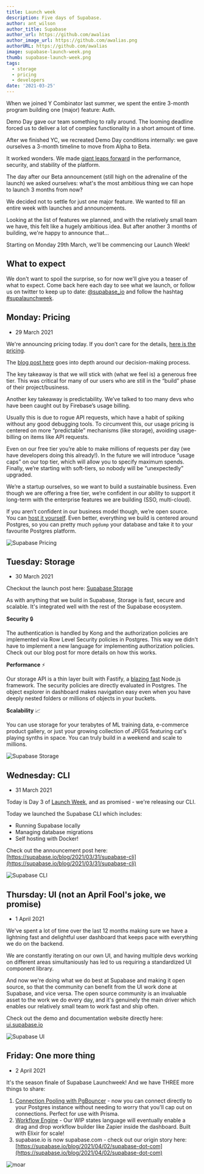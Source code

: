 ```yaml
---
title: Launch week
description: Five days of Supabase.
author: ant_wilson
author_title: Supabase
author_url: https://github.com/awalias
author_image_url: https://github.com/awalias.png
authorURL: https://github.com/awalias
image: supabase-launch-week.png
thumb: supabase-launch-week.png
tags:
  - storage
  - pricing
  - developers
date: '2021-03-25'
---
```


When we joined Y Combinator last summer, we spent the entire 3-month program building one (major) feature: Auth. 

Demo Day gave our team something to rally around. The looming deadline forced us to deliver a lot of complex functionality in a short amount of time.

After we finished YC, we recreated Demo Day conditions internally: we gave ourselves a 3-month timeline to move from Alpha to Beta. 

It worked wonders. We made [giant leaps forward](https://supabase.io/beta) in the performance, security, and 
stability of the platform.

The day after our Beta announcement (still high on the adrenaline of the launch) we asked ourselves: 
what's the most ambitious thing we can hope to launch 3 months from now?

We decided not to settle for just one major feature. We wanted to fill an entire week with launches and announcements. 

Looking at the list of features we planned, and with the relatively small team we have, this felt like a hugely ambitious idea. 
But after another 3 months of building, we're happy to announce that...

Starting on Monday 29th March, we'll be commencing our Launch Week!


## What to expect

We don't want to spoil the surprise, so for now we'll give you a teaser of what to expect. Come back here each day to see what we launch, 
or follow us on twitter to keep up to date: [@supabase_io](https://twitter.com/supabase_io) and follow the hashtag [#supalaunchweek](https://twitter.com/hashtag/supalaunchweek).

## Monday: Pricing

- 29 March 2021

We're announcing pricing today. If you don’t care for the details, [here is the pricing](https://supabase.io/pricing).

The [blog post here](https://supabase.io/blog/2021/03/29/pricing) goes into depth around our decision-making process.

The key takeaway is that we will stick with (what we feel is) a generous free tier. This was critical for many of our users who are still in the “build” phase of their project/business.

Another key takeaway is predictability. We’ve talked to too many devs who have been caught out by Firebase’s usage billing.

Usually this is due to rogue API requests, which have a habit of spiking without any good debugging tools. To circumvent this, our usage pricing is centered on more “predictable” mechanisms (like storage), avoiding usage-billing on items like API requests.

Even on our free tier you’re able to make millions of requests per day (we have developers doing this already!). In the future we will introduce “usage caps” on our top tier, which will allow you to specify maximum spends. Finally, we’re starting with soft-tiers, so nobody will be “unexpectedly” upgraded.

We’re a startup ourselves, so we want to build a sustainable business. Even though we are offering a free tier, we’re confident in our ability to support it long-term with the enterprise features we are building (SSO, multi-cloud).

If you aren’t confident in our business model though, we’re open source. You can [host it yourself](https://github.com/supabase/supabase/tree/master/docker). Even better, everything we build is centered around Postgres, so you can pretty much `pgdump` your database and take it to your favourite Postgres platform.

![Supabase Pricing](/new/images/blog/launch-week/bernie-1.png)

## Tuesday: Storage

- 30 March 2021

Checkout the launch post here: [Supabase Storage](https://supabase.io/blog/2021/03/30/supabase-storage)

As with anything that we build in Supabase, Storage is fast, secure and scalable. It's integrated well with the rest of the Supabase ecosystem. 

**Security** 🔒

The authentication is handled by Kong and the authorization policies are implemented via Row Level Security policies in Postgres. This way we didn't have to implement a new language for implementing authorization policies. Check out our blog post for more details on how this works. 

**Performance** ⚡️

Our storage API is a thin layer built with Fastify, a [blazing fast](https://www.fastify.io/benchmarks/) Node.js framework. The security policies are directly evaluated in Postgres. The object explorer in dashboard makes navigation easy even when you have deeply nested folders or millions of objects in your buckets. 

**Scalability** 📈

You can use storage for your terabytes of ML training data, e-commerce product gallery, or just your growing collection of JPEGS featuring cat's playing synths in space. You can truly build in a weekend and scale to millions.

![Supabase Storage](/new/images/blog/launch-week/bernie-2.png)

## Wednesday: CLI

- 31 March 2021

Today is Day 3 of [Launch Week](https://supabase.io/blog/2021/03/25/launch-week), and as promised - we're releasing our CLI.

Today we launched the Supabase CLI which includes:

- Running Supabase locally
- Managing database migrations
- Self hosting with Docker!

Check out the announcement post here: [https://supabase.io/blog/2021/03/31/supabase-cli](https://supabase.io/blog/2021/03/31/supabase-cli)

![Supabase CLI](/new/images/blog/launch-week/bernie-3.png)

## Thursday: UI (not an April Fool's joke, we promise)

- 1 April 2021

We've spent a lot of time over the last 12 months making sure we have a lightning fast and delightful user dashboard that keeps pace with everything we do on the backend.

We are constantly iterating on our own UI, and having multiple devs working on different areas simultaniously has led to us requiring a standardized UI component library.

And now we're doing what we do best at Supabase and making it open source, so that the community can benefit from the UI work done at Supabase, and vice versa. The open source community is an invaluable asset to the work we do every day, and it's genuinely the main driver which enables our relatively small team to work fast and ship often.

Check out the demo and documentation website directly here: [ui.supabase.io](https://ui.supabase.io/)

![Supabase UI](/new/images/blog/launch-week/bernie-4.png)

## Friday: One more thing 

- 2 April 2021

It's the season finale of Supabase Launchweek! And we have THREE more things to share:

1) [Connection Pooling with PgBouncer](https://supabase.io/blog/2021/04/02/supabase-pgbouncer) - now you can connect directly to your Postgres instance without needing to worry that you'll cap out on connections. Perfect for use with Prisma.
2) [Workflow Engine](https://supabase.io/blog/2021/04/02/supabase-workflows) - Our WIP states language will eventually enable a drag and drop workflow builder like Zapier inside the dashboard. Built with Elixir for scale!
3) supabase.io is now supabase.com - check out our origin story here: [https://supabase.io/blog/2021/04/02/supabase-dot-com](https://supabase.io/blog/2021/04/02/supabase-dot-com)

![moar](/new/images/blog/launch-week/bernie-5.png)
